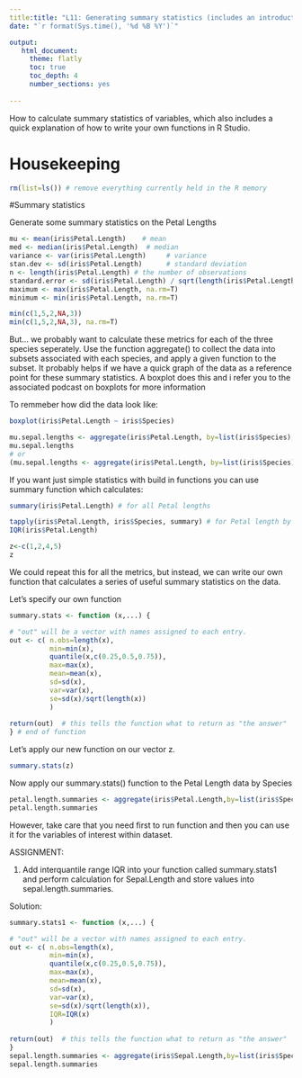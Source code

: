 ```yaml
---
title:title: "L11: Generating summary statistics (includes an introduction to writing your own functions)"
date: "`r format(Sys.time(), '%d %B %Y')`"

output:
   html_document:
     theme: flatly
     toc: true
     toc_depth: 4
     number_sections: yes
     
---
```



How to calculate summary statistics of variables, which also includes a quick explanation of how to write your own functions in R Studio.


# Housekeeping


```r
rm(list=ls()) # remove everything currently held in the R memory
```




#Summary statistics

Generate some summary statistics on the Petal Lengths


```r
mu <- mean(iris$Petal.Length)    # mean
med <- median(iris$Petal.Length)  # median
variance <- var(iris$Petal.Length)     # variance
stan.dev <- sd(iris$Petal.Length)      # standard deviation
n <- length(iris$Petal.Length) # the number of observations
standard.error <- sd(iris$Petal.Length) / sqrt(length(iris$Petal.Length)) # SE of the mean
maximum <- max(iris$Petal.Length, na.rm=T)
minimum <- min(iris$Petal.Length, na.rm=T)
```


```r
min(c(1,5,2,NA,3))
min(c(1,5,2,NA,3), na.rm=T)
```


But... we probably want to calculate these metrics for each of the three species seperately. Use the function aggregate() to collect the data into subsets associated with each species, and apply a given function to the subset. It probably helps if we have a quick graph of the data as a reference point for these summary statistics. A boxplot does this and i refer you to the
associated podcast on boxplots for more information

To remmeber how did the data look like:
```r
boxplot(iris$Petal.Length ~ iris$Species)
```

```r
mu.sepal.lengths <- aggregate(iris$Petal.Length, by=list(iris$Species), mean)
mu.sepal.lengths
# or
(mu.sepal.lengths <- aggregate(iris$Petal.Length, by=list(iris$Species), mean))
```
If you want just simple statistics with build in functions you can use summary function which calculates: 

```r
summary(iris$Petal.Length) # for all Petal lengths

tapply(iris$Petal.Length, iris$Species, summary) # for Petal length by species
IQR(iris$Petal.Length)
```



```r
z<-c(1,2,4,5)
z
```


We could repeat this for all the metrics, but instead, we can write our own function that calculates a series of useful summary statistics on the data.

Let's specify our own function
```r
summary.stats <- function (x,...) {

# "out" will be a vector with names assigned to each entry.
out <- c( n.obs=length(x),
          min=min(x),
          quantile(x,c(0.25,0.5,0.75)),
          max=max(x),
          mean=mean(x),
          sd=sd(x),
          var=var(x),
          se=sd(x)/sqrt(length(x))
          )
          
return(out)  # this tells the function what to return as "the answer"
} # end of function

```

Let's apply our new function on our vector z.
```r
summary.stats(z)
```


Now apply our summary.stats() function to the Petal Length data by Species

```r
petal.length.summaries <- aggregate(iris$Petal.Length,by=list(iris$Species),summary.stats)
petal.length.summaries
```

However, take care that you need first to run function and then you can use it for the variables of interest within dataset.

ASSIGNMENT:

1. Add interquantile range IQR into your function called summary.stats1 and perform calculation for Sepal.Length and store values into sepal.length.summaries. 

Solution:


```r
summary.stats1 <- function (x,...) {

# "out" will be a vector with names assigned to each entry.
out <- c( n.obs=length(x),
          min=min(x),
          quantile(x,c(0.25,0.5,0.75)),
          max=max(x),
          mean=mean(x),
          sd=sd(x),
          var=var(x),
          se=sd(x)/sqrt(length(x)),
          IQR=IQR(x)
          )
          
return(out)  # this tells the function what to return as "the answer"
}
sepal.length.summaries <- aggregate(iris$Sepal.Length,by=list(iris$Species),summary.stats1)
sepal.length.summaries
```


